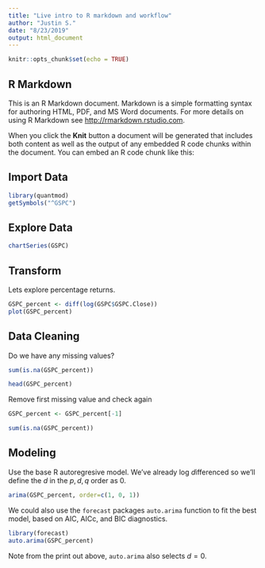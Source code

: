 ```yaml
---
title: "Live intro to R markdown and workflow"
author: "Justin S."
date: "8/23/2019"
output: html_document
---
```


```r
knitr::opts_chunk$set(echo = TRUE)
```

## R Markdown

This is an R Markdown document. Markdown is a simple formatting syntax for authoring HTML, PDF, and MS Word documents. For more details on using R Markdown see <http://rmarkdown.rstudio.com>.

When you click the **Knit** button a document will be generated that includes both content as well as the output of any embedded R code chunks within the document. You can embed an R code chunk like this:

## Import Data


```r
library(quantmod)
getSymbols("^GSPC")

```

## Explore Data

```r
chartSeries(GSPC)
```

## Transform

Lets explore percentage returns. 

```r
GSPC_percent <- diff(log(GSPC$GSPC.Close))
plot(GSPC_percent)
```


## Data Cleaning

Do we have any missing values? 
```r
sum(is.na(GSPC_percent))

head(GSPC_percent)
```

Remove first missing value and check again

```r
GSPC_percent <- GSPC_percent[-1]

sum(is.na(GSPC_percent))
```

## Modeling

Use the base R autoregresive model. We've already log $d$ifferenced so we'll define the $d$ in the $p,d,q$ order as $0$.

```r
arima(GSPC_percent, order=c(1, 0, 1))
```

We could also use the `forecast` packages `auto.arima` function to fit the best model, based on AIC, AICc, and BIC diagnostics.

```r
library(forecast)
auto.arima(GSPC_percent)
```

Note from the print out above, `auto.arima` also selects $d = 0$.



